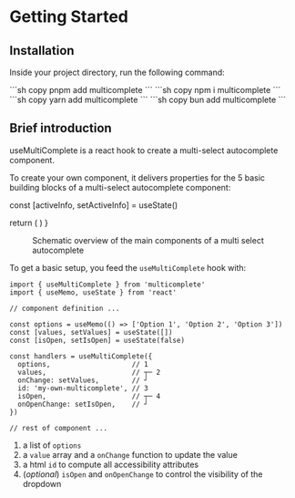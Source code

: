 
# Getting Started

## Installation

Inside your project directory, run the following command:

<PackageManagerTabs>
  <Tab>
    ```sh copy
    pnpm add multicomplete
    ```
  </Tab>
  <Tab>
    ```sh copy
    npm i multicomplete
    ```
  </Tab>
  <Tab>
    ```sh copy
    yarn add multicomplete
    ```
  </Tab>
  <Tab>
    ```sh copy
    bun add multicomplete
    ```
  </Tab>
</PackageManagerTabs>

## Brief introduction

useMultiComplete is a react hook to create a multi-select autocomplete component.

To create your own component, it delivers properties for the 5 basic building blocks of a multi-select autocomplete component:


  const [activeInfo, setActiveInfo] = useState()

  return (
    <InteractiveAriaImage activeInfo={activeInfo} setActiveInfo={setActiveInfo} />
  )
}

<figure>
  <BasicInteractiveImage />
  <figcaption className="text-center">
    Schematic overview of the main components of a multi select autocomplete
  </figcaption>
</figure>

To get a basic setup, you feed the `useMultiComplete` hook with:

```tsx {10-17} filename="MyOwnMulticomplete.tsx"
import { useMultiComplete } from 'multicomplete'
import { useMemo, useState } from 'react'

// component definition ...

const options = useMemo(() => ['Option 1', 'Option 2', 'Option 3'])
const [values, setValues] = useState([])
const [isOpen, setIsOpen] = useState(false)

const handlers = useMultiComplete({
  options,                    // 1
  values,                     // ┬─ 2
  onChange: setValues,        // ┘
  id: 'my-own-multicomplete', // 3
  isOpen,                     // ┬─ 4
  onOpenChange: setIsOpen,    // ┘
})

// rest of component ...
```

1. a list of `options`
2. a `value` array and a `onChange` function to update the value
3. a html `id` to compute all accessibility attributes
4. (_optional_) `isOpen` and `onOpenChange` to control the visibility of the dropdown
